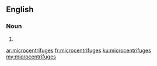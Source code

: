==English==

===Noun===
{{head|en|noun plural form}}

# {{plural of|microcentrifuge|lang=en}}

[[ar:microcentrifuges]]
[[fr:microcentrifuges]]
[[ku:microcentrifuges]]
[[my:microcentrifuges]]
